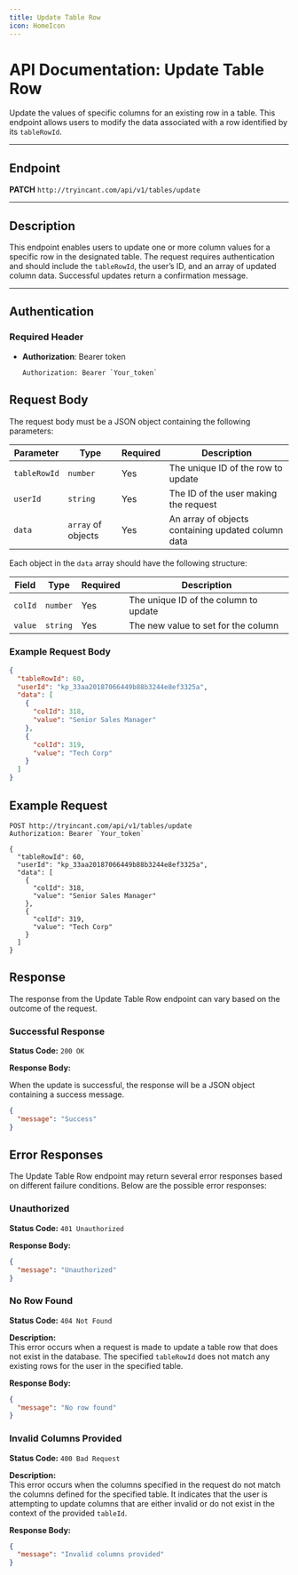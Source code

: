 ```yaml
---
title: Update Table Row
icon: HomeIcon
---
```


# API Documentation: Update Table Row

Update the values of specific columns for an existing row in a table. This endpoint allows users to modify the data associated with a row identified by its `tableRowId`.

---

## Endpoint

**PATCH** `http://tryincant.com/api/v1/tables/update`

---

## Description

This endpoint enables users to update one or more column values for a specific row in the designated table. The request requires authentication and should include the `tableRowId`, the user’s ID, and an array of updated column data. Successful updates return a confirmation message.

---

## Authentication

### Required Header

- **Authorization**: Bearer token

  ```http
  Authorization: Bearer `Your_token`
  ```

## Request Body

The request body must be a JSON object containing the following parameters:

| Parameter    | Type               | Required | Description                                        |
| ------------ | ------------------ | -------- | -------------------------------------------------- |
| `tableRowId` | `number`           | Yes      | The unique ID of the row to update                 |
| `userId`     | `string`           | Yes      | The ID of the user making the request              |
| `data`       | `array` of objects | Yes      | An array of objects containing updated column data |

Each object in the `data` array should have the following structure:

| Field   | Type     | Required | Description                           |
| ------- | -------- | -------- | ------------------------------------- |
| `colId` | `number` | Yes      | The unique ID of the column to update |
| `value` | `string` | Yes      | The new value to set for the column   |

### Example Request Body

```json
{
  "tableRowId": 60,
  "userId": "kp_33aa20187066449b88b3244e8ef3325a",
  "data": [
    {
      "colId": 318,
      "value": "Senior Sales Manager"
    },
    {
      "colId": 319,
      "value": "Tech Corp"
    }
  ]
}
```

## Example Request

```http
POST http://tryincant.com/api/v1/tables/update
Authorization: Bearer `Your_token`

{
  "tableRowId": 60,
  "userId": "kp_33aa20187066449b88b3244e8ef3325a",
  "data": [
    {
      "colId": 318,
      "value": "Senior Sales Manager"
    },
    {
      "colId": 319,
      "value": "Tech Corp"
    }
  ]
}

```

## Response

The response from the Update Table Row endpoint can vary based on the outcome of the request.

### Successful Response

**Status Code:** `200 OK`

**Response Body:**

When the update is successful, the response will be a JSON object containing a success message.

```json
{
  "message": "Success"
}
```

## Error Responses

The Update Table Row endpoint may return several error responses based on different failure conditions. Below are the possible error responses:

### Unauthorized

**Status Code:** `401 Unauthorized`

**Response Body:**

```json
{
  "message": "Unauthorized"
}
```

### No Row Found

**Status Code:** `404 Not Found`

**Description:**  
This error occurs when a request is made to update a table row that does not exist in the database. The specified `tableRowId` does not match any existing rows for the user in the specified table.

**Response Body:**

```json
{
  "message": "No row found"
}
```

### Invalid Columns Provided

**Status Code:** `400 Bad Request`

**Description:**  
This error occurs when the columns specified in the request do not match the columns defined for the specified table. It indicates that the user is attempting to update columns that are either invalid or do not exist in the context of the provided `tableId`.

**Response Body:**

```json
{
  "message": "Invalid columns provided"
}
```
